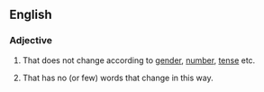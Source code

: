==English==

===Adjective===
{{en-adj|-}}

# {{label|en|of a word}} That does not change according to [[gender]], [[number]], [[tense]] etc.
# {{label|en|of a language}} That has no (or few) words that change in this way.